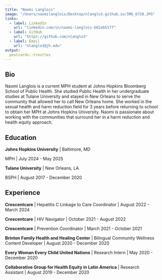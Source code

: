 ```yaml
---
title: "Naomi Langlois"
image: "/Users/naomilanglois/Desktop/nlanglo3.github.io/IMG_6728.JPG"
links:
  - label: LinkedIn
    url: "linkedin.com/in/naomi-langlois-b62ab5177" 
  - label: GitHub
    url: "https://github.com/nlanglo3"
  - label: Email
    url: "nlanglo3@jh.edu"
output:
  postcards::trestles
---
```

 
## Bio

Naomi Langlois is a current MPH student at Johns Hopkins Bloomberg School of Public Health. She studied Public Health in her undergraduate studies at Tulane University and stayed in New Orleans to serve the community that allowed her to call New Orleans home. She worked in the sexual health and harm reduction field for 3 years before returning to school to obtain her MPH at Johns Hopkins University. Naomi is passionate about working with the communities that surround her in a harm reduction and health equity approach. 

## Education

**Johns Hopkins University** | Baltimore, MD

MPH | July 2024 - May 2025

**Tulane University** | New Orleans, LA

BSPH | August 2017 - December 2020

## Experience

**Crescentcare** | Hepatitis C Linkage to Care Coordinator | August 2022 - March 2024

**Crescentcare** | HIV Navigator | October 2021 - August 2022 

**Crescentcare** | Prevention Coordinator | March 2021 - October 2021

**Brinton Family Health and Healing Center** | Bilingual Community Wellness Content Developer | August 2020 - December 2020

**Every Woman Every Child United Nations** | Research Intern | May 2020 - December 2020

**Collaborative Group for Health Equity in Latin America** | Research Assistant | August 2019 - December 2020
